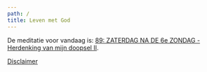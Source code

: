 ```yaml
---
path: /
title: Leven met God
---
```



De meditatie voor vandaag is:
[89: ZATERDAG NA DE 6e ZONDAG - Herdenking van mijn doopsel II](/89).

<BlogImage width='300px' src={bookCoverImg} alt='Book Cover' />

[Disclaimer](/disclaimer)

